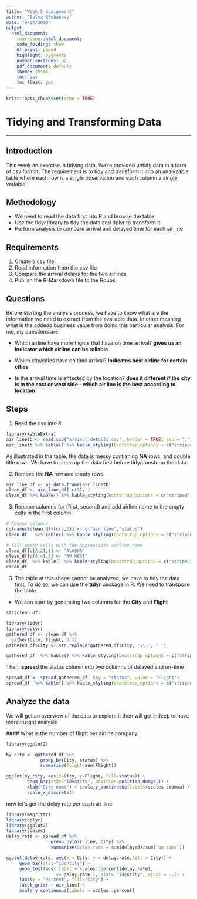 ```yaml
---
title: "Week_5_assignment"
author: "Salma Elshahawy"
date: "9/24/2019"
output:
  html_document:
    rmarkdown::html_document:
    code_folding: show
    df_print: paged
    highlight: pygments
    number_sections: no
    pdf_document: default
    theme: cosmo
    toc: yes
    toc_float: yes
---
```


```r
knitr::opts_chunk$set(echo = TRUE)
```
# Tidying and Transforming Data 
________________________________

## Introduction 

This week an exercise in tidying data. We’re provided untidy data in a form of csv format. The requirement is to tidy and transform it into an analyzable table where each row is a single observation and each column a single variable.

## Methodology

+ We need to read the data first into R and browse the table
+ Use the tidyr library to tidy the data and dplyr to transform it
+ Perform analysis to compare arrival and delayed time for each air line

## Requirements 

1. Create a csv file. 
2. Read information from the csv file
3. Compare the arrival delays for the two airlines
4. Publish the R-Markdown file to the Rpubs

## Questions

Before starting the analysis process, we have to know what are the information we need to extract from the avaliable data. In other meaning what is the addedd business value from doing this particular analysis. For me, my questions are: 

+ Which airline have more flights that have on time arrival? 
  **gives us an indicator which airline can be reliable**
  
+ Which city/cities have on time arrival? 
  **Indicates best airline for certain cities**
  
+ Is the arrival time is afftected by the location? 
  **does it different if the city is in the east or west side - which air line is the best according to location** 

## Steps

1. Read the csv into R


```r
library(kableExtra)
air_linetb <- read.csv("arrival_details.csv", header = TRUE, sep = ",")
air_linetb %>% kable() %>% kable_styling(bootstrap_options = c("striped", "hover", "condensed", "responsive")) %>% scroll_box(width="100%",height="300px")
```

As illustrated in the table, the data is messy contianing **NA** rows, and double title rows. We have to clean up the data first before tidy/transform the data. 

2. Remove the **NA** row and empty rows


```r
air_line_df <- as.data.frame(air_linetb)
clean_df <- air_line_df[-c(3), ]
clean_df %>% kable() %>% kable_styling(bootstrap_options = c("striped", "hover", "condensed", "responsive")) %>% scroll_box(width="100%",height="300px")
```

3. Rename columns for (first, second) and add airline name to the empty cells in the first column

```r
# Rename columns
colnames(clean_df)[c(1,2)] <- c("air_line","status")
clean_df   %>% kable() %>% kable_styling(bootstrap_options = c("striped", "hover", "condensed", "responsive")) %>% scroll_box(width="100%",height="300px")

```


```r
# fill empty cells with the appropriate airline name
clean_df[c(2,2),1] <- "ALASKA"
clean_df[c(4,4),1] <- "AM WEST"
clean_df  %>% kable() %>% kable_styling(bootstrap_options = c("striped", "hover", "condensed", "responsive")) %>% scroll_box(width="100%",height="300px")
clean_df
```

3. The table at this shape cannot be analyzed, we have to tidy the data first. To do so, we can use the **tidyr** package in R. We need to transpose the table. 

+ We can start by generating two columns for the **City** and **Flight**

```r
str(clean_df)
```

```r
library(tidyr)
library(dplyr)
gathered_df <- clean_df %>%
  gather(City, Flight, 3:7)
gathered_df$City <- str_replace(gathered_df$City, "\\.", " ")

gathered_df  %>% kable() %>% kable_styling(bootstrap_options = c("striped", "hover", "condensed", "responsive")) %>% scroll_box(width="100%",height="300px")
```


Then, **spread** the status column into two columns of delayed and on-time

```r
spread_df <- spread(gathered_df, key = "status", value = "Flight")
spread_df  %>% kable() %>% kable_styling(bootstrap_options = c("striped", "hover", "condensed", "responsive")) %>% scroll_box(width="100%",height="300px")

```


## Analyze the data

We will get an overview of the data to explore it then will get indeep to have more insight analysis

  #### What is the number of flight per airline company
  
```r
library(ggplot2)

by_city <- gathered_df %>%
             group_by(City, status) %>%
             summarise(Flight=sum(Flight))

ggplot(by_city, aes(x=City, y=Flight, fill=status)) +
        geom_bar(stat="identity", position=position_dodge()) +
        xlab("City name") + scale_y_continuous(labels=scales::comma) +
        scale_x_discrete()
```

now let's get the delay rate per each air-line 

```r
library(magrittr)
library(dplyr)
library(ggplot2)
library(scales)
delay_rate <- spread_df %>% 
                 group_by(air_line, City) %>% 
                 summarise(delay.rate = sum(delayed)/sum(`on time`))

ggplot(delay_rate, aes(x = City, y = delay.rate,fill = City)) + 
     geom_bar(stat="identity") +
     geom_text(aes( label = scales::percent(delay.rate),
                   y= delay.rate ), stat= "identity", vjust = -.3) +
     labs(y = "Percent", fill="City") +
     facet_grid( ~ air_line) +
     scale_y_continuous(labels = scales::percent) 
```




